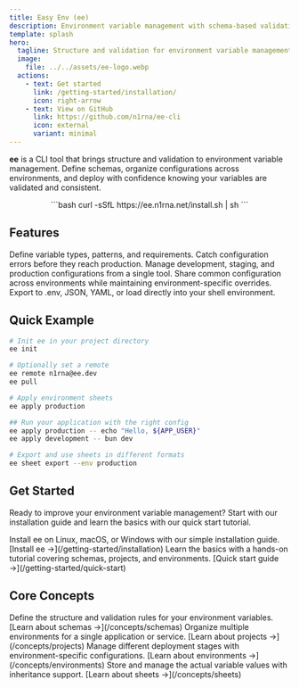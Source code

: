 ```yaml
---
title: Easy Env (ee)
description: Environment variable management with schema-based validation and multi-stage deployment support
template: splash
hero:
  tagline: Structure and validation for environment variable management
  image:
    file: ../../assets/ee-logo.webp
  actions:
    - text: Get started
      link: /getting-started/installation/
      icon: right-arrow
    - text: View on GitHub
      link: https://github.com/n1rna/ee-cli
      icon: external
      variant: minimal
---
```



**ee** is a CLI tool that brings structure and validation to environment variable management. Define schemas, organize configurations across environments, and deploy with confidence knowing your variables are validated and consistent.
<div align="center">
  ```bash
  curl -sSfL https://ee.n1rna.net/install.sh | sh
  ```
</div>

## Features

<CardGrid stagger>
	<Card title="Schema Validation" icon="approve-check">
		Define variable types, patterns, and requirements. Catch configuration errors before they reach production.
	</Card>
	<Card title="Multi-Environment Support" icon="setting">
		Manage development, staging, and production configurations from a single tool.
	</Card>
	<Card title="Variable Inheritance" icon="puzzle">
		Share common configuration across environments while maintaining environment-specific overrides.
	</Card>
	<Card title="Multiple Export Formats" icon="document">
		Export to .env, JSON, YAML, or load directly into your shell environment.
	</Card>
</CardGrid>

## Quick Example

```bash
# Init ee in your project directory
ee init

# Optionally set a remote
ee remote n1rna@ee.dev
ee pull

# Apply environment sheets
ee apply production

## Run your application with the right config
ee apply production -- echo "Hello, ${APP_USER}"
ee apply development -- bun dev

# Export and use sheets in different formats
ee sheet export --env production
```

## Get Started

Ready to improve your environment variable management? Start with our installation guide and learn the basics with our quick start tutorial.

<CardGrid>
	<Card title="Installation" icon="add-document">
		Install ee on Linux, macOS, or Windows with our simple installation guide.
		[Install ee →](/getting-started/installation)
	</Card>
	<Card title="Quick Start" icon="rocket">
		Learn the basics with a hands-on tutorial covering schemas, projects, and environments.
		[Quick start guide →](/getting-started/quick-start)
	</Card>
</CardGrid>


## Core Concepts

<CardGrid>
	<Card title="Schemas" icon="starship">
		Define the structure and validation rules for your environment variables.
		[Learn about schemas →](/concepts/schemas)
	</Card>
	<Card title="Projects" icon="rocket">
		Organize multiple environments for a single application or service.
		[Learn about projects →](/concepts/projects)
	</Card>
	<Card title="Environments" icon="moon">
		Manage different deployment stages with environment-specific configurations.
		[Learn about environments →](/concepts/environments)
	</Card>
	<Card title="Configuration Sheets" icon="document">
		Store and manage the actual variable values with inheritance support.
		[Learn about sheets →](/concepts/sheets)
	</Card>
</CardGrid>
